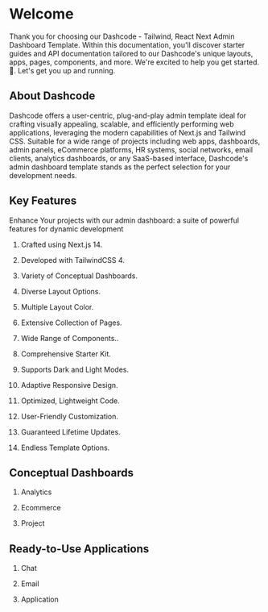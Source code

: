 
# Welcome

Thank you for choosing our Dashcode - Tailwind, React Next Admin Dashboard Template. Within this documentation, you'll discover starter guides and API documentation tailored to our Dashcode's unique layouts, apps, pages, components, and more. We're excited to help you get started.
🙂. Let's get you up and running.

## About Dashcode

Dashcode offers a user-centric, plug-and-play admin template ideal for crafting visually appealing, scalable, and efficiently performing web applications, leveraging the modern capabilities of Next.js and Tailwind CSS. Suitable for a wide range of projects including web apps, dashboards, admin panels, eCommerce platforms, HR systems, social networks, email clients, analytics dashboards, or any SaaS-based interface, Dashcode's admin dashboard template stands as the perfect selection for your development needs.

## Key Features

Enhance Your projects with our admin dashboard: a suite of powerful features for dynamic development

1. Crafted using Next.js 14.

2. Developed with TailwindCSS 4.

3. Variety of Conceptual Dashboards.

4. Diverse Layout Options.

5. Multiple Layout Color.

6. Extensive Collection of Pages.

7. Wide Range of Components..

8. Comprehensive Starter Kit.

9. Supports Dark and Light Modes.

10. Adaptive Responsive Design.

11. Optimized, Lightweight Code.

12. User-Friendly Customization.

13. Guaranteed Lifetime Updates.

14. Endless Template Options.

## Conceptual Dashboards

1. Analytics

2. Ecommerce

3. Project

## Ready-to-Use Applications

1. Chat

2. Email

3. Application
